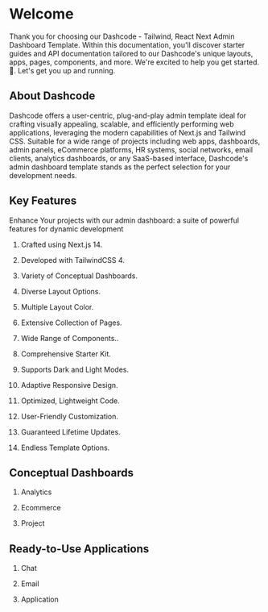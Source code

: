 
# Welcome

Thank you for choosing our Dashcode - Tailwind, React Next Admin Dashboard Template. Within this documentation, you'll discover starter guides and API documentation tailored to our Dashcode's unique layouts, apps, pages, components, and more. We're excited to help you get started.
🙂. Let's get you up and running.

## About Dashcode

Dashcode offers a user-centric, plug-and-play admin template ideal for crafting visually appealing, scalable, and efficiently performing web applications, leveraging the modern capabilities of Next.js and Tailwind CSS. Suitable for a wide range of projects including web apps, dashboards, admin panels, eCommerce platforms, HR systems, social networks, email clients, analytics dashboards, or any SaaS-based interface, Dashcode's admin dashboard template stands as the perfect selection for your development needs.

## Key Features

Enhance Your projects with our admin dashboard: a suite of powerful features for dynamic development

1. Crafted using Next.js 14.

2. Developed with TailwindCSS 4.

3. Variety of Conceptual Dashboards.

4. Diverse Layout Options.

5. Multiple Layout Color.

6. Extensive Collection of Pages.

7. Wide Range of Components..

8. Comprehensive Starter Kit.

9. Supports Dark and Light Modes.

10. Adaptive Responsive Design.

11. Optimized, Lightweight Code.

12. User-Friendly Customization.

13. Guaranteed Lifetime Updates.

14. Endless Template Options.

## Conceptual Dashboards

1. Analytics

2. Ecommerce

3. Project

## Ready-to-Use Applications

1. Chat

2. Email

3. Application
